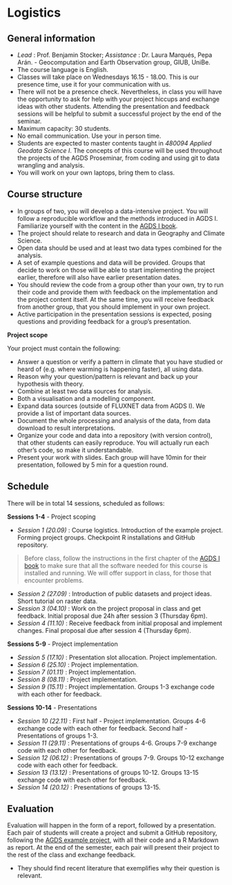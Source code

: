 # Logistics

## General information

- *Lead* : Prof. Benjamin Stocker; *Assistance* : Dr. Laura Marqués, Pepa Arán. - Geocomputation and Earth Observation group, GIUB, UniBe.
- The course language is English.
- Classes will take place on Wednesdays 16.15 - 18.00. This is our presence time, use it for your communication with us. 
- There will not be a presence check. Nevertheless, in class you will have the opportunity to ask for help with your project hiccups and exchange ideas with other students. Attending the presentation and feedback sessions will be helpful to submit a successful project by the end of the seminar.
- Maximum capacity: 30 students.
- No email communication. Use your in person time.
- Students are expected to master contents taught in *480094 Applied Geodata Science I*. The concepts of this course will be used throughout the projects of the AGDS Proseminar, from coding and using git to data wrangling and analysis.
- You will work on your own laptops, bring them to class.

## Course structure

- In groups of two, you will develop a data-intensive project. You will follow a reproducible workflow and the methods introduced in AGDS I. Familiarize yourself with the content in the [AGDS I book](https://geco-bern.github.io/agds/).
- The project should relate to research and data in Geography and Climate Science.
- Open data should be used and at least two data types combined for the analysis.
- A set of example questions and data will be provided. Groups that decide to work on those will be able to start implementing the project earlier, therefore will also have earlier presentation dates.
- You should review the code from a group other than your own, try to run their code and provide them with feedback on the implementation and the project content itself. At the same time, you will receive feedback from another group, that you should implement in your own project.
- Active participation in the presentation sessions is expected, posing questions and providing feedback for a group's presentation.

**Project scope**

Your project must contain the following:

- Answer a question or verify a pattern in climate that you have studied or heard of (e.g. where warming is happening faster), all using data.
- Reason why your question/pattern is relevant and back up your hypothesis with theory.
- Combine at least two data sources for analysis.
- Both a visualisation and a modelling component.
- Expand data sources (outside of FLUXNET data from AGDS I). We provide a list of important data sources.
- Document the whole processing and analysis of the data, from data download to result interpretations. 
- Organize your code and data into a repository (with version control), that other students can easily reproduce. You will actually run each other's code, so make it understandable.
- Present your work with slides. Each group will have 10min for their presentation, followed by 5 min for a question round.

## Schedule

There will be in total 14 sessions, scheduled as follows:

**Sessions 1-4** - Project scoping

- *Session 1 (20.09)* : Course logistics. Introduction of the example project. Forming project groups. Checkpoint R installations and GitHub repository.

> Before class, follow the instructions in the first chapter of the [AGDS I book](https://geco-bern.github.io/agds/) to make sure that all the software needed for this course is installed and running. We will offer support in class, for those that encounter problems.

- *Session 2 (27.09)* : Introduction of public datasets and project ideas. Short tutorial on raster data.
- *Session 3 (04.10)* : Work on the project proposal in class and get feedback. Initial proposal due 24h after session 3 (Thursday 6pm).
- *Session 4 (11.10)* : Receive feedback from initial proposal and implement changes. Final proposal due after session 4 (Thursday 6pm).

**Sessions 5-9** - Project implementation

- *Session 5 (17.10)* : Presentation slot allocation. Project implementation. 
- *Session 6 (25.10)* : Project implementation.
- *Session 7 (01.11)* : Project implementation.
- *Session 8 (08.11)* : Project implementation.
- *Session 9 (15.11)* : Project implementation. Groups 1-3 exchange code with each other for feedback.

**Sessions 10-14** - Presentations

- *Session 10 (22.11)* : First half - Project implementation. Groups 4-6 exchange code with each other for feedback. Second half - Presentations of groups 1-3.
- *Session 11 (29.11)* : Presentations of groups 4-6. Groups 7-9 exchange code with each other for feedback.
- S*ession 12 (06.12)* : Presentations of groups 7-9. Groups 10-12 exchange code with each other for feedback.
- *Session 13 (13.12)* : Presentations of groups 10-12. Groups 13-15 exchange code with each other for feedback.
- *Session 14 (20.12)* : Presentations of groups 13-15.



## Evaluation

Evaluation will happen in the form of a report, followed by a presentation. Each pair of students will create a project and submit a GitHub repository, following the [AGDS example project](https://github.com/pepaaran/agds_proseminar_example), with all their code and a R Markdown as report. At the end of the semester, each pair will present their project to the rest of the class and exchange feedback. 

- They should find recent literature that exemplifies why their question is relevant.

